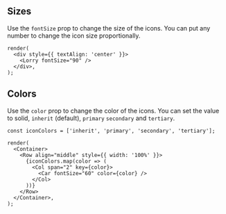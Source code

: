
## Sizes

Use the `fontSize` prop to change the size of the icons.
You can put any number to change the icon size proportionally.

```tsx live desktopOnly
render(
  <div style={{ textAlign: 'center' }}>
    <Lorry fontSize="90" />
  </div>,
);
```

## Colors

Use the `color` prop to change the color of the icons.
You can set the value to solid, `inherit` (default), `primary` `secondary` and `tertiary`.

```tsx live desktopOnly
const iconColors = ['inherit', 'primary', 'secondary', 'tertiary'];

render(
  <Container>
    <Row align="middle" style={{ width: '100%' }}>
      {iconColors.map(color => (
        <Col span="2" key={color}>
          <Car fontSize="60" color={color} />
        </Col>
      ))}
    </Row>
  </Container>,
);
```
